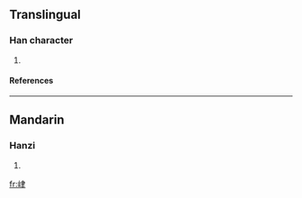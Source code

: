 ==Translingual==
===Han character===
{{Han char|rn=46|rad=山|as=06|sn=9|four=|canj=山中手 (ULQ)}}
# {{defn|Han|sort=山06}}
====References====
{{Han ref|kx=0310.200|dkj=08031|dj=0610.140|hdz=10772.030|uh=5CCD|ud=23757}}
----
==Mandarin==
===Hanzi===
{{cmn-hanzi|pin=[[lù]] (lu4)|wg=lu<sup>4</sup>}}
# {{defn|Mandarin}}

[[fr:峍]]